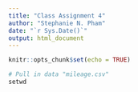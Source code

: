 ```yaml
---
title: "Class Assignment 4"
author: "Stephanie N. Pham"
date: "`r Sys.Date()`"
output: html_document
---
```


```r
knitr::opts_chunk$set(echo = TRUE)

# Pull in data "mileage.csv"
setwd


```

